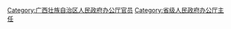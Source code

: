 [[Category:广西壮族自治区人民政府办公厅官员|Category:广西壮族自治区人民政府办公厅官员]]
[[Category:省级人民政府办公厅主任|Category:省级人民政府办公厅主任]]